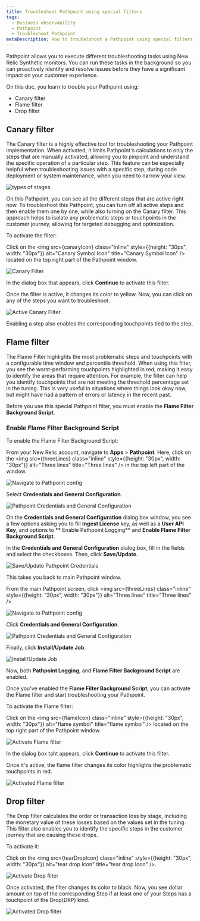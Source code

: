 ```yaml
---
title: Troubleshoot Pathpoint using special filters
tags:
  - Business observability
  - Pathpoint
  - Troubleshoot Pathpoint
metaDescription: How to troubelshoot a Pathpoint using special filters i.e. Canary, Flame filter.
---
```

















Pathpoint allows you to execute different troubleshooting tasks using New Relic Synthetic monitors. You can run these tasks in the background so you can proactively identify and resolve issues before they have a significant impact on your customer experience. 

On this doc, you learn to trouble your Pathpoint using:

- Canary filter
- Flame filter
- Drop filter

## Canary filter

The Canary filter is a highly effective tool for troubleshooting your Pathpoint implementation. When activated, it limits Pathpoint's calculations to only the steps that are manually activated, allowing you to pinpoint and understand the specific operation of a particular step. 
This feature can be especially helpful when troubleshooting issues with a specific step, during code deployment or system maintenance, when you need to narrow your view. 

<img
    title="Types of stages"
    alt="types of stages"
    src={stagesTypes}
/>

On this Pathpoint, you can see all the different steps that are active right now. To troubleshoot this Pathpoint, you can turn off all active steps and then enable them one by one, while also turning on the Canary filter. This approach helps to isolate any problematic steps or touchpoints in the customer journey, allowing for targeted debugging and optimization.

To activate the filter:

<Steps>

<Step>

Click on the <img src={canaryIcon} class="inline" style={{height: "30px", width: "30px"}} alt="Canary Symbol Icon" title="Canary Symbol Icon" /> located on the top right part of the Pathpoint window.

<img
    title="Canary Filter"
    alt="Canary Filter"
    src={canaryFilter}
/>

</Step>

<Step>

In the dialog box that appears, click **Continue** to activate this filter. 

</Step>

<Step>

Once the filter is active, it changes its color to yellow. Now, you can click on any of the steps you want to troubleshoot. 

<img
    title="Active Canary Filter"
    alt="Active Canary Filter"
    src={activeCanaryFilter}
/>

</Step>

<Callout variant="tip">
Enabling a step also enables the corresponding touchpoints tied to the step.
</Callout>

</Steps>

## Flame filter

The Flame Filter highlights the most problematic steps and touchpoints with a configurable time window and percentile threshold. 
When using this filter, you see the worst-performing touchpoints highlighted in red, making it easy to identify the areas that require attention. For example, the filter can help you identify touchpoints that are not meeting the threshold percentage set in the tuning.
This is very useful in situations where things look okay now, but might have had a pattern of errors or latency in the recent past. 

Before you use this special Pathpoint filter, you must enable the **Flame Filter Background Script**.

### Enable Flame Filter Background Script

To enable the Flame Filter Background Script:

<Steps>

<Step>

From your New Relic account, navigate to **Apps** > **Pathpoint**. Here, click on the <img src={threeLines} class="inline" style={{height: "30px", width: "30px"}} alt="Three lines" title="Three lines" /> in the top left part of the window.

<img
  title="Navigate to Pathpoint config"
  alt="Navigate to Pathpoint config"
  src={pathpointConfig}
/>

</Step>

<Step>

Select **Credentials and General Configuration**.

<img
  title="Pathpoint Credentials and General Configuration"
  alt="Pathpoint Credentials and General Configuration"
  src={generalConfig}
/>

</Step>

<Step>

On the **Credentials and General Configuration** dialog box window, you see a few options asking you to fill **Ingest License** key, as well as a **User API Key**, and options to ** Enable Pathpoint Logging** and **Enable Flame Filter Background Script**.

In the **Credentials and General Configuration** dialog box, fill in the fields and select the checkboxes. Then, click **Save/Update**.

<img
  title="Save/Update Pathpoint Credentials"
  alt="Save/Update Pathpoint Credentials"
  src={credentials}
/>

This takes you back to main Pathpoint window.

</Step>

<Step>

From the main Pathpoint screen, click <img src={threeLines} class="inline" style={{height: "30px", width: "30px"}} alt="Three lines" title="Three lines" />.

<img
  title="Navigate to Pathpoint config"
  alt="Navigate to Pathpoint config"
  src={pathpointConfig}
/>

</Step>

<Step>

Click **Credentials and General Configuration**.

<img
  title="Pathpoint Credentials and General Configuration"
  alt="Pathpoint Credentials and General Configuration"
  src={generalConfig}
/>

</Step>

<Step>

Finally, click **Install/Update Job**.

<img
  title="Install/Update Job"
  alt="Install/Update Job"
  src={installJob}
/>

</Step>

Now, both **Pathpoint Logging**, and **Flame Filter Background Script** are enabled.

</Steps>

Once you've enabled the **Flame Filter Background Script**, you can activate the Flame filter and start troubleshooting your Pathpoint.

To activate the Flame filter:

<Steps>

<Step>

Click on the <img src={flameIcon} class="inline" style={{height: "30px", width: "30px"}} alt="flame symbol" title="flame symbol" /> located on the top right part of the Pathpoint window.

<img
  title="Activate Flame filter"
  alt="Activate Flame filter"
  src={activateFlameFilter}
/>

</Step>

<Step>

In the dialog box taht appears, click **Continue** to activate this filter. 

</Step>

<Step>

Once it's active, the flame filter changes its color highlights the problematic touchpoints in red. 

<img
  title="Activated Flame filter"
  alt="Activated Flame filter"
  src={activatedFlameFilter}
/>

</Step>

</Steps>

## Drop filter

The Drop filter calculates the order or transaction loss by stage, including the monetary value of these losses based on the values set in the tuning. This filter also enables you to identify the specific steps in the customer journey that are causing these drops.

To activate it:

<Steps>

<Step>

Click on the <img src={tearDropIcon} class="inline" style={{height: "30px", width: "30px"}} alt="tear drop Icon" title="tear drop Icon" />.

<img
  title="Activate Drop filter"
  alt="Activate Drop filter"
  src={activateDropFilter}
/>

</Step>

<Step>

Once activated, the filter changes its color to black. Now, you see dollar amount on top of the corresponding Step if at least one of your Steps has a touchpoint of the Drop(DRP) kind.

<img
  title="Activated Drop filter"
  alt="Activated Drop filter"
  src={activatedDropFilter}
/>

</Step>

</Steps>
